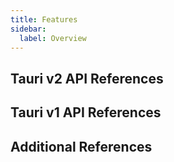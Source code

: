 ```yaml
---
title: Features
sidebar:
  label: Overview
---
```



## Tauri v2 API References

<CardGrid>
	<LinkCard title="Tauri Configuration" href="/references/v2/config" />
	<LinkCard title="Command Line Interface (CLI)" href="/references/v2/cli" />
	<LinkCard title="JavaScript API" href="/references/v2/js" />
	<LinkCard
		title="Rust API (via Docs.rs)"
		href="https://docs.rs/tauri/~2.0.0-beta"
	/>
</CardGrid>

## Tauri v1 API References

<CardGrid>
	<LinkCard title="Tauri Configuration" href="/references/v1/config" />
	<LinkCard title="Command Line Interface (CLI)" href="/references/v1/cli" />
	<LinkCard title="JavaScript API" href="/references/v1/js" />
	<LinkCard title="Rust API (via Docs.rs)" href="https://docs.rs/tauri/~1" />
</CardGrid>

## Additional References

<CardGrid>
	<LinkCard title="Webview Versions" href="/references/webview-versions" />
	<LinkCard
		title="Configuration Files"
		href="/references/configuration-files"
	/>
	<LinkCard title="Releases" href="/releases" />
</CardGrid>
